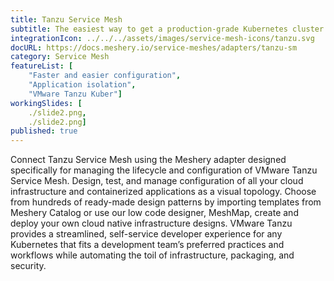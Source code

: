 ```yaml
---
title: Tanzu Service Mesh
subtitle: The easiest way to get a production-grade Kubernetes cluster up and running
integrationIcon: ../../../assets/images/service-mesh-icons/tanzu.svg
docURL: https://docs.meshery.io/service-meshes/adapters/tanzu-sm
category: Service Mesh
featureList: [
    "Faster and easier configuration",
    "Application isolation",
    "VMware Tanzu Kuber"]
workingSlides: [
    ./slide2.png,
    ./slide2.png]
published: true
---
```


<p>
    Connect Tanzu Service Mesh using the Meshery adapter designed specifically for managing the lifecycle and configuration of VMware Tanzu Service Mesh. Design, test, and manage configuration of all your cloud infrastructure and containerized applications as a visual topology. Choose from hundreds of ready-made design patterns by importing templates from Meshery Catalog or use our low code designer, MeshMap, create and deploy your own cloud native infrastructure designs. VMware Tanzu provides a streamlined, self-service developer experience for any Kubernetes that fits a development team’s preferred practices and workflows while automating the toil of infrastructure, packaging, and security.
</p>
